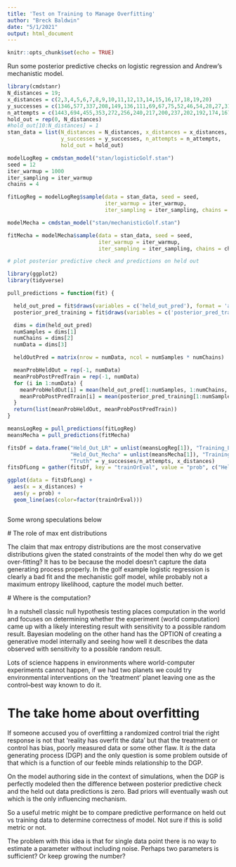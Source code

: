 ```yaml
---
title: 'Test on Training to Manage Overfitting'
author: "Breck Baldwin"
date: "5/1/2021"
output: html_document
---
```


```r
knitr::opts_chunk$set(echo = TRUE)
```

Run some posterior predictive checks on logistic regression and Andrew's mechanistic model.

```r

library(cmdstanr)
N_distances = 19;
x_distances = c(2,3,4,5,6,7,8,9,10,11,12,13,14,15,16,17,18,19,20)
y_successes = c(1346,577,337,208,149,136,111,69,67,75,52,46,54,28,27,31,33,20,24)
n_attempts = c(1443,694,455,353,272,256,240,217,200,237,202,192,174,167,201,195,191,147,152)
hold_out = rep(0, N_distances)
#hold_out[10:N_distances] = 1
stan_data = list(N_distances = N_distances, x_distances = x_distances,
                 y_successes = y_successes, n_attempts = n_attempts, 
                 hold_out = hold_out)

modelLogReg = cmdstan_model("stan/logisticGolf.stan")
seed = 12
iter_warmup = 1000
iter_sampling = iter_warmup
chains = 4

fitLogReg = modelLogReg$sample(data = stan_data, seed = seed, 
                               iter_warmup = iter_warmup, 
                               iter_sampling = iter_sampling, chains = chains)

modelMecha = cmdstan_model("stan/mechanisticGolf.stan")

fitMecha = modelMecha$sample(data = stan_data, seed = seed, 
                             iter_warmup = iter_warmup, 
                             iter_sampling = iter_sampling, chains = chains)

# plot posterior predictive check and predictions on held out

library(ggplot2)
library(tidyverse)

pull_predictions = function(fit) {

  held_out_pred = fit$draws(variables = c('held_out_pred'), format = 'array')
  posterior_pred_training = fit$draws(variables = c('posterior_pred_training'), format = 'array')

  dims = dim(held_out_pred)
  numSamples = dims[1]
  numChains = dims[2]
  numData = dims[3]

  heldOutPred = matrix(nrow = numData, ncol = numSamples * numChains)

  meanProbHeldOut = rep(-1, numData)
  meanProbPostPredTrain = rep(-1, numData)
  for (i in 1:numData) {
    meanProbHeldOut[i] = mean(held_out_pred[1:numSamples, 1:numChains, i])
    meanProbPostPredTrain[i] = mean(posterior_pred_training[1:numSamples, 1:numChains, i])
  }
  return(list(meanProbHeldOut, meanProbPostPredTrain))
}

meansLogReg = pull_predictions(fitLogReg)
meansMecha = pull_predictions(fitMecha)

fitsDf = data.frame("Held_Out_LR" = unlist(meansLogReg[1]), "Training_LR" = unlist(meansLogReg[2]), 
                    "Held_Out_Mecha" = unlist(meansMecha[1]), "Training_Mecha" = unlist(meansMecha[2]), 
                    "Truth" = y_successes/n_attempts, x_distances)
fitsDfLong = gather(fitsDf, key = "trainOrEval", value = "prob", c("Held_Out_Mecha", "Training_Mecha", "Held_Out_LR", "Training_LR", "Truth"))

ggplot(data = fitsDfLong) +
  aes(x = x_distances) +
  aes(y = prob) +
  geom_line(aes(color=factor(trainOrEval)))



```
Some wrong speculations below

 # The role of max ent distributions
 
 The claim that max entropy distributions are the most conservative distributions given the stated constraints of the model then why do we get over-fitting? It has to be because the model doesn't capture the data generating process properly. In the golf example logistic regression is clearly a bad fit and the mechanistic golf model, while probably not a maximum entropy likelihood, capture the model much better. 
 
 # Where is the computation?
 
 In a nutshell classic null hypothesis testing places computation in the world and focuses on determining whether the experiment (world computation) came up with a likely interesting result with sensitivity to a possible random result. Bayesian modeling on the other hand has the OPTION of creating a generative model internally and seeing how well it describes the data observed with sensitivity to a possible random result. 
 
Lots of science happens in environments where world-computer experiments cannot happen, if we had two planets we could try environmental interventions on the 'treatment' planet leaving one as the control--best way known to do it. 

# The take home about overfitting

If someone accused you of overfitting a randomized control trial the right response is not that 'reality has overfit the data' but that the treatment or control has bias, poorly measured data or some other flaw. It _is_ the data generating process (DGP) and the only question is some problem outside of that which is a function of our feeble minds relationship to the DGP. 

On the model authoring side in the context of simulations, when the DGP is perfectly modeled then the difference between posterior predictive check and the held out data predictions is zero. Bad priors will eventually wash out which is the only influencing mechanism. 

So a useful metric might be to compare predictive performance on held out vs training data to determine correctness of model. Not sure if this is solid metric or not. 

The problem with this idea is that for single data point there is no way to estimate a parameter without including noise. Perhaps two parameters is sufficient? Or keep growing the number? 


